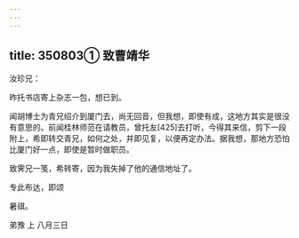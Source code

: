 ```yaml
---
---
---
```

title: 350803① 致曹靖华
---




汝珍兄：

昨托书店寄上杂志一包，想已到。

闻胡博士为青兄绍介到厦门去，尚无回音，但我想，即使有成，这地方其实是很没有意思的。前闻桂林师范在请教员，曾托友[425]去打听，今得其来信，剪下一段附上，希即转交青兄，如何之处，并即见复，以便再定办法。据我想，那地方恐怕比厦门好一点，即使是暂时做职员。

致霁兄一笺，希转寄，因为我失掉了他的通信地址了。

专此布达，即颂

暑祺。

弟豫 上 八月三日